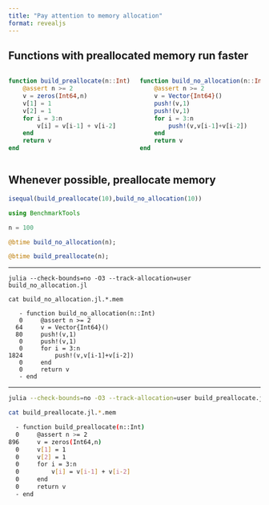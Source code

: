 ```yaml
---
title: "Pay attention to memory allocation"
format: revealjs
---
```


## Functions with preallocated memory run faster
:::: {.columns}

::: {.column width="50%"}
```julia
function build_preallocate(n::Int)
    @assert n >= 2
    v = zeros(Int64,n)
    v[1] = 1
    v[2] = 1
    for i = 3:n
        v[i] = v[i-1] + v[i-2]
    end
    return v
end
```
:::

::: {.column width="50%"}
```julia
function build_no_allocation(n::Int)
    @assert n >= 2
    v = Vector{Int64}()
    push!(v,1)
    push!(v,1)
    for i = 3:n
        push!(v,v[i-1]+v[i-2])
    end
    return v
end
```
:::

::::

## Whenever possible, preallocate memory

```julia
isequal(build_preallocate(10),build_no_allocation(10))
```

```julia
using BenchmarkTools

n = 100

@btime build_no_allocation(n);

@btime build_preallocate(n);

```

---

```
julia --check-bounds=no -O3 --track-allocation=user build_no_allocation.jl

cat build_no_allocation.jl.*.mem

   - function build_no_allocation(n::Int)
   0     @assert n >= 2
  64     v = Vector{Int64}()
  80     push!(v,1)
   0     push!(v,1)
   0     for i = 3:n
1824         push!(v,v[i-1]+v[i-2])
   0     end
   0     return v
   - end
```


---

```bash
julia --check-bounds=no -O3 --track-allocation=user build_preallocate.jl

cat build_preallocate.jl.*.mem

  - function build_preallocate(n::Int)
  0     @assert n >= 2
896     v = zeros(Int64,n)
  0     v[1] = 1
  0     v[2] = 1
  0     for i = 3:n
  0         v[i] = v[i-1] + v[i-2]
  0     end
  0     return v
  - end
```
